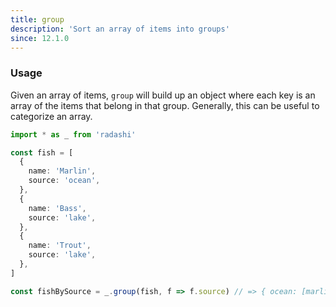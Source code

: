 ```yaml
---
title: group
description: 'Sort an array of items into groups'
since: 12.1.0
---
```


### Usage

Given an array of items, `group` will build up an object where each key is an array of the items that belong in that group. Generally, this can be useful to categorize an array.

```ts twoslash
import * as _ from 'radashi'

const fish = [
  {
    name: 'Marlin',
    source: 'ocean',
  },
  {
    name: 'Bass',
    source: 'lake',
  },
  {
    name: 'Trout',
    source: 'lake',
  },
]

const fishBySource = _.group(fish, f => f.source) // => { ocean: [marlin], lake: [bass, trout] }
```
